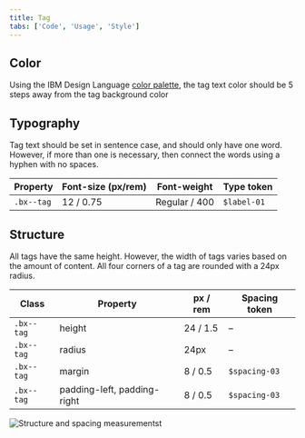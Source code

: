 ```yaml
---
title: Tag
tabs: ['Code', 'Usage', 'Style']
---
```


## Color

Using the IBM Design Language [color palette](https://www.ibm.com/design/language/elements/color), the tag text color should be 5 steps away from the tag background color

## Typography

Tag text should be set in sentence case, and should only have one word. However, if more than one is necessary, then connect the words using a hyphen with no spaces.

| Property   | Font-size (px/rem) | Font-weight   | Type token  |
| ---------- | ------------------ | ------------- | ----------- |
| `.bx--tag` | 12 / 0.75          | Regular / 400 | `$label-01` |

## Structure

All tags have the same height. However, the width of tags varies based on the amount of content. All four corners of a tag are rounded with a 24px radius.

| Class      | Property                    | px / rem | Spacing token |
| ---------- | --------------------------- | -------- | ------------- |
| `.bx--tag` | height                      | 24 / 1.5 | –             |
| `.bx--tag` | radius                      | 24px     | –             |
| `.bx--tag` | margin                      | 8 / 0.5  | `$spacing-03` |
| `.bx--tag` | padding-left, padding-right | 8 / 0.5  | `$spacing-03` |

<div className="image--fixed">

![Structure and spacing measurementst](images/tag-style-1.png)

</div>

<Caption></Caption>

